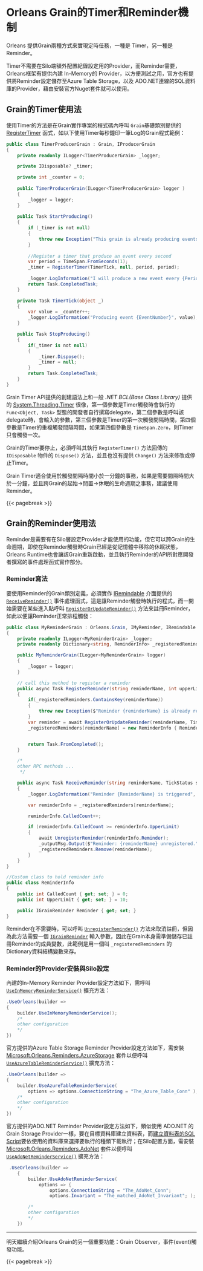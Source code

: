 # Orleans Grain的Timer和Reminder機制

Orleans 提供Grain兩種方式來實現定時任務，一種是 Timer，另一種是 Reminder。

Timer不需要在Silo端額外配置紀錄設定用的Provider，而Reminder需要，Orleans框架有提供內建 In-Memory的 Provider，以方便測試之用，官方也有提供將Reminder設定儲存至Azure Table Storage，以及 ADO.NET連線的SQL資料庫的Provider，藉由安裝官方Nuget套件就可以使用。

## Grain的Timer使用法

使用Timer的方法是在Grain實作專案的程式碼內呼叫 `Grain`基礎類別提供的 [RegisterTimer](https://learn.microsoft.com/dotnet/api/orleans.grain.registertimer) 函式，如以下使用Timer每秒鐘印一筆Log的Grain程式範例：

```csharp
public class TimerProducerGrain : Grain, IProducerGrain
{
    private readonly ILogger<TimerProducerGrain> _logger;

    private IDisposable? _timer;

    private int _counter = 0;
    
    public TimerProducerGrain(ILogger<TimerProducerGrain> logger )
    {
        _logger = logger;
    }
    
    public Task StartProducing()
    {
        if (_timer is not null)
        {
            throw new Exception("This grain is already producing events");
        }
        
        //Register a timer that produce an event every second
        var period = TimeSpan.FromSeconds(1);
        _timer = RegisterTimer(TimerTick, null, period, period);
        
        _logger.LogInformation("I will produce a new event every {Period}", period);
        return Task.CompletedTask;
    }

    private Task TimerTick(object _)
    {
        var value = _counter++;
        _logger.LogInformation("Producing event {EventNumber}", value);
    }

    public Task StopProducing()
    {
        if(_timer is not null)
        {
            _timer.Dispose();
            _timer = null;
        }
        return Task.CompletedTask;
    }
}
```
Grain Timer API提供的創建語法上和一般 *.NET BCL(Base Class Library)* 提供的 [System.Threading.Timer](https://learn.microsoft.com/dotnet/api/system.threading.timer) 很像，第一個參數是Timer觸發時會執行的 `Func<Object, Task>` 型態的開發者自行撰寫delegate，第二個參數是呼叫該delegate時，會輸入的參數，第三個參數是Timer的第一次觸發間隔時間，第四個參數是Timer的重複觸發間隔時間，如果第四個參數是 `TimeSpan.Zero`，則Timer只會觸發一次。

Grain的Timer要停止，必須呼叫其執行 `RegisterTimer()` 方法回傳的 `IDisposable` 物件的 `Dispose()` 方法，並且也沒有提供 `Change()` 方法來修改或停止Timer。

Grain Timer適合使用於觸發間隔時間小於一分鐘的事務，如果是需要間隔時間大於一分鐘，並且跨Grain的起始→閒置→休眠的生命週期之事務，建議使用Reminder。

{{< pagebreak >}}

## Grain的Reminder使用法

Reminder是需要有在Silo層設定Provider才能使用的功能，但它可以跨Grain的生命週期，即使在Reminder觸發時Grain已經是從記憶體中移除的休眠狀態，Orleans Runtime也會讓該Grain重新啟動，並且執行Reminder的API所對應開發者撰寫的事件處理函式實作部分。

### Reminder寫法

要使用Reminder的Grain類別定義，必須實作 [IRemindable](https://learn.microsoft.com/dotnet/api/orleans.iremindable) 介面提供的 [`ReceiveReminder()`](https://learn.microsoft.com/dotnet/api/orleans.iremindable.receivereminder) 事件處理函式，這是讓Reminder觸發時執行的程式，而一開始需要在某些進入點呼叫 [`RegisterOrUpdateReminder()`](https://learn.microsoft.com/dotnet/api/orleans.grain.registerorupdatereminder) 方法來註冊Reminder，如此以便讓Reminder正常排程觸發：

```csharp
public class MyReminderGrain : Orleans.Grain, IMyReminder, IRemindable
{
    private readonly ILogger<MyReminderGrain> _logger;
    private readonly Dictionary<string, ReminderInfo> _registeredReminders = new ();

    public MyReminderGrain(ILogger<MyReminderGrain> logger)
    {
        _logger = logger;
    }

    // call this method to register a reminder
    public async Task RegisterReminder(string reminderName, int upperLimit)
    {
        if(_registeredReminders.ContainsKey(reminderName))
        {
            throw new Exception($"Reminder {reminderName} is already registered");
        }
        var reminder = await RegisterOrUpdateReminder(reminderName, TimeSpan.FromSeconds(30), TimeSpan.FromMinutes(1));
        _registeredReminders[reminderName] = new ReminderInfo { Reminder = reminder , UpperLimit = upperLimit };


        return Task.FromCompleted();
    }

    /* 
    other RPC methods ...
     */

    public async Task ReceiveReminder(string reminderName, TickStatus status)
    {
        _logger.LogInformation("Reminder {ReminderName} is triggered", reminderName);

        var reminderInfo = _registeredReminders[reminderName];

        reminderInfo.CalledCount++;

        if (reminderInfo.CalledCount >= reminderInfo.UpperLimit)
        {
            await UnregisterReminder(reminderInfo.Reminder);
            _outputMsg.Output($"Reminder: {reminderName} unregistered.");
            _registeredReminders.Remove(reminderName);
        }
    }
}

//Custom class to hold reminder info
public class ReminderInfo
{
    public int CalledCount { get; set; } = 0;
    public int UpperLimit { get; set; } = 10;

    public IGrainReminder Reminder { get; set; }
}
```
Reminder在不需要時，可以呼叫 [`UnregisterReminder()`](https://learn.microsoft.com/dotnet/api/orleans.grain.unregisterreminder) 方法來取消註冊，但因為此方法需要一個 [`IGrainReminder`](https://learn.microsoft.com/dotnet/api/orleans.runtime.igrainreminder) 輸入參數，因此在Grain本身需準備儲存已註冊Reminder的成員變數，此範例是用一個叫 `_registeredReminders` 的Dictionary資料結構變數來存。

### Reminder的Provider安裝與Silo設定

內建的In-Memory Reminder Provider設定方法如下，需呼叫 [`UseInMemoryReminderService()`](https://learn.microsoft.com/dotnet/api/orleans.hosting.silohostbuilderreminderextensions.useinmemoryreminderservice) 擴充方法：

```csharp
.UseOrleans(builder =>
{
    builder.UseInMemoryReminderService();
    /*
    other configuration
    */
})
```

官方提供的Azure Table Storage Reminder Provider設定方法如下，需安裝 [Microsoft.Orleans.Reminders.AzureStorage](https://www.nuget.org/packages/Microsoft.Orleans.Reminders.AzureStorage) 套件以便呼叫 [`UseAzureTableReminderService()`](https://learn.microsoft.com/dotnet/api/orleans.hosting.silohostbuilderreminderextensions.useazuretablereminderservice) 擴充方法：

```csharp
.UseOrleans(builder =>
{
    builder.UseAzureTableReminderService(
        options => options.ConnectionString = "The_Azure_Table_Conn" );
    /*
    other configuration
    */
})
```    

官方提供的ADO.NET Reminder Provider設定方法如下，類似使用 ADO.NET 的Grain Storage Provider一樣，要在目標資料庫建立資料表，而[建立資料表的SQL Script](https://learn.microsoft.com/dotnet/orleans/host/configuration-guide/adonet-configuration#persistence)要依使用的資料庫來選擇要執行的種類下載執行；在Silo配置方面，需安裝 [Microsoft.Orleans.Reminders.AdoNet](https://www.nuget.org/packages/Microsoft.Orleans.Reminders.AdoNet) 套件以便呼叫 [`UseAdoNetReminderService()`](https://learn.microsoft.com/dotnet/api/orleans.hosting.silohostbuilderreminderextensions.useadonetreminderservice) 擴充方法：

```csharp
 .UseOrleans(builder =>
    {
        builder.UseAdoNetReminderService(
            options => {
                options.ConnectionString = "The_AdoNet_Conn";
                options.Invariant = "The_matched_AdoNet_Invariant"; );

        /*
        other configuration
        */
    })
```

---

明天繼續介紹Orleans Grain的另一個重要功能：Grain Observer，事件(event)觸發功能。

{{< pagebreak >}}